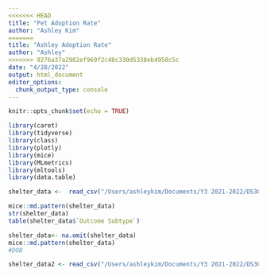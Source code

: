```yaml
---
<<<<<<< HEAD
title: "Pet Adoption Rate"
author: "Ashley Kim"
=======
title: "Ashley Adoption Rate"
author: "Ashley"
>>>>>>> 9276a37a2982ef969f2c48c330d5338eb4958c5c
date: "4/28/2022"
output: html_document
editor_options: 
  chunk_output_type: console
---
```


```r
knitr::opts_chunk$set(echo = TRUE)
```

```r
library(caret)
library(tidyverse)
library(class)
library(plotly)
library(mice)
library(MLmetrics)
library(mltools)
library(data.table)
```

```r
shelter_data <-  read_csv("/Users/ashleykim/Documents/Y3 2021-2022/DS3001Final/animal-shelter-intakes-and-outcomes.csv")

mice::md.pattern(shelter_data)
str(shelter_data)
table(shelter_data$`Outcome Subtype`)

shelter_data<- na.omit(shelter_data)
mice::md.pattern(shelter_data)
#DOB
```

```r
shelter_data2 <- read_csv("/Users/ashleykim/Documents/Y3 2021-2022/DS3001Final/aac_outcomes.csv")
```

